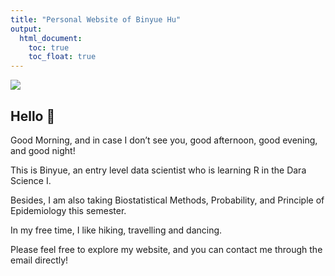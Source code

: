 ```yaml
---
title: "Personal Website of Binyue Hu"
output: 
  html_document:
    toc: true
    toc_float: true
---
```

![](files/Welcome.jpeg)

## Hello 💐

Good Morning, and in case I don't see you, good afternoon, good evening, and good night!

This is Binyue, an entry level data scientist who is learning R in the Dara Science I. 

Besides, I am also taking Biostatistical Methods, Probability, and Principle of Epidemiology this semester. 

In my free time, I like hiking, travelling and dancing. 

Please feel free to explore my website, and you can contact me through the email directly!  


